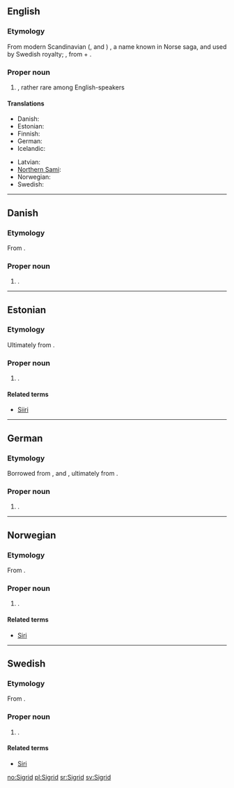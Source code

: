 ==English==
{{wikipedia|Sigrid the Haughty}}

===Etymology===
From modern Scandinavian ({{etyl|sv}}, {{etyl|no}} and {{etyl|da}}) {{term|Sigrid|lang=sv}}, a name known in Norse saga, and used by Swedish royalty; {{etyl|non}} {{term|Sigríðr|lang=non}}, from {{term|sigr||victory|lang=non}} + {{term|fríðr||beautiful|lang=non}}.

===Proper noun===
{{en-proper noun}}

# {{given name|female|from=Germanic}}, rather rare among English-speakers

====Translations====
{{trans-top|female given name}}
* Danish: {{t-|da|Sigrid}}
* Estonian: {{t+|et|Siiri}}
* Finnish: {{t+|fi|Siiri}}
* German: {{t-|de|Sigrid}}
* Icelandic: {{t+|is|Sigríður}}
{{trans-mid}}
* Latvian: {{t|lv|Zigrīda|f}}
* [[Northern Sami]]: {{tø|se|Sire|xs=Northern Sami}}
* Norwegian: {{t+|no|Sigrid}}
* Swedish: {{t+|sv|Sigrid}}
{{trans-bottom}}

----

==Danish==

===Etymology===
From {{etyl|non|da}} {{term|Sigríðr|lang=non}}.

===Proper noun===
{{infl|da|proper noun}}

# {{given name|female|lang=da}}.

----

==Estonian==

===Etymology===
Ultimately from {{etyl|non|et}} {{term|Sigríðr|lang=non}}.

===Proper noun===
{{infl|et|proper noun}}

# {{given name|female|lang=et}}.

====Related terms====
* [[Siiri]]

----

==German==

===Etymology===
Borrowed from {{etyl|sv|de}}, {{etyl|da|de}} and {{etyl|no|de}} {{term|Sigrid|lang=sv}}, ultimately from {{etyl|non|de}} {{term|Sigríðr|lang=non}}.

===Proper noun===
{{infl|de|proper noun}}

# {{given name|female|lang=de}}.

----

==Norwegian==

===Etymology===
From {{etyl|non|no}} {{term|Sigríðr|lang=non}}.

===Proper noun===
{{infl|no|proper noun}}

# {{given name|female|lang=no}}.

====Related terms====
* [[Siri]]

----

==Swedish==

===Etymology===
From {{etyl|non|sv}} {{term|Sigríðr|lang=non}}.

===Proper noun===
{{infl|sv|proper noun}}

# {{given name|female|lang=sv}}.

====Related terms====
* [[Siri]]

[[no:Sigrid]]
[[pl:Sigrid]]
[[sr:Sigrid]]
[[sv:Sigrid]]